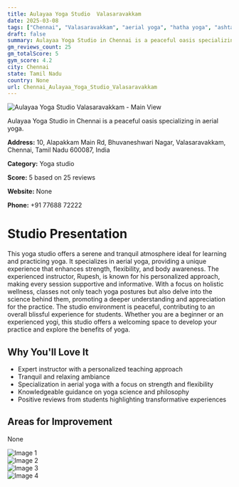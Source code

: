 ```yaml
---
title: Aulayaa Yoga Studio  Valasaravakkam
date: 2025-03-08
tags: ["Chennai", "Valasaravakkam", "aerial yoga", "hatha yoga", "ashtanga yoga", "tranquil ambiance", "personalized instruction", "Chennai"]  
draft: false
summary: Aulayaa Yoga Studio in Chennai is a peaceful oasis specializing in aerial yoga.
gm_reviews_count: 25
gm_totalScore: 5
gym_score: 4.2
city: Chennai
state: Tamil Nadu
country: None
url: Chennai_Aulayaa_Yoga_Studio_Valasaravakkam
---
```


<div className="aspect-[16/9] relative my-8">
  <img 
    src="https://lh5.googleusercontent.com/p/AF1QipOYbW_c8Cy1yzVTE44phqMQM7SLMWWXgU-vrcM_=w1920-h1080-k-no"
    alt="Aulayaa Yoga Studio  Valasaravakkam - Main View"
    className="object-cover absolute inset-0 w-full h-full rounded-lg"
  />
</div>

Aulayaa Yoga Studio in Chennai is a peaceful oasis specializing in aerial yoga.

**Address:** 10, Alapakkam Main Rd, Bhuvaneshwari Nagar, Valasaravakkam, Chennai, Tamil Nadu 600087, India

**Category:** Yoga studio

**Score:** 5 based on 25 reviews

**Website:** None

**Phone:** +91 77688 72222

# Studio Presentation

This yoga studio offers a serene and tranquil atmosphere ideal for learning and practicing yoga. It specializes in aerial yoga, providing a unique experience that enhances strength, flexibility, and body awareness. The experienced instructor, Rupesh, is known for his personalized approach, making every session supportive and informative. With a focus on holistic wellness, classes not only teach yoga postures but also delve into the science behind them, promoting a deeper understanding and appreciation for the practice. The studio environment is peaceful, contributing to an overall blissful experience for students. Whether you are a beginner or an experienced yogi, this studio offers a welcoming space to develop your practice and explore the benefits of yoga.

## Why You'll Love It

- Expert instructor with a personalized teaching approach
- Tranquil and relaxing ambiance
- Specialization in aerial yoga with a focus on strength and flexibility
- Knowledgeable guidance on yoga science and philosophy
- Positive reviews from students highlighting transformative experiences

## Areas for Improvement

None

<div className="grid grid-cols-1 xl:grid-cols-2 gap-4 my-8">
<div className="aspect-[4/3] relative"><img src="https://lh3.googleusercontent.com/p/AF1QipOS4MMKPl3CRG30dIsbdouD-_eMoi1WRhJodar-=w1920-h1080-k-no" alt="Image 1" className="object-cover absolute inset-0 w-full h-full rounded-lg" /></div>
<div className="aspect-[4/3] relative"><img src="https://lh5.googleusercontent.com/p/AF1QipPLiUPiiUBr63B2HASxaX-_8eq9HiD_WU55L8iX=w1920-h1080-k-no" alt="Image 2" className="object-cover absolute inset-0 w-full h-full rounded-lg" /></div>
<div className="aspect-[4/3] relative"><img src="https://lh5.googleusercontent.com/p/AF1QipOnoKnP8gk7Vw0swcD9-o9xO3Hz7FPuR107SXum=w1920-h1080-k-no" alt="Image 3" className="object-cover absolute inset-0 w-full h-full rounded-lg" /></div>
<div className="aspect-[4/3] relative"><img src="https://lh5.googleusercontent.com/p/AF1QipOQZ8hSVXApFwNE6r0PefMPdeQd6WkpTgMS9zBe=w1920-h1080-k-no" alt="Image 4" className="object-cover absolute inset-0 w-full h-full rounded-lg" /></div>
</div>